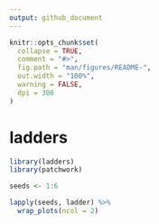 ```yaml
---
output: github_document
---
```


<!-- README.md is generated from README.Rmd. Please edit that file -->

```r
knitr::opts_chunk$set(
  collapse = TRUE,
  comment = "#>",
  fig.path = "man/figures/README-",
  out.width = "100%",
  warning = FALSE,
  dpi = 300
)
```

# ladders

```r
library(ladders)
library(patchwork)

seeds <- 1:6

lapply(seeds, ladder) %>%
  wrap_plots(ncol = 2)
```

